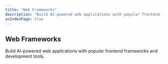 ```yaml
---
title: "Web Frameworks"
description: "Build AI-powered web applications with popular frontend frameworks."
asIndexPage: true
---
```



## Web Frameworks

Build AI-powered web applications with popular frontend frameworks and development tools.

<CardGrid>
  <CardGridItem title="Vite + React" description="Build modern React applications with Vite and Mastra" href="./web-frameworks/vite-react" />
  <CardGridItem title="Next.js" description="Build full-stack AI applications with Next.js and Mastra" href="./web-frameworks/next-js" />
  <CardGridItem title="Astro" description="Create fast, content-focused AI applications with Astro" href="./web-frameworks/astro" />
</CardGrid>